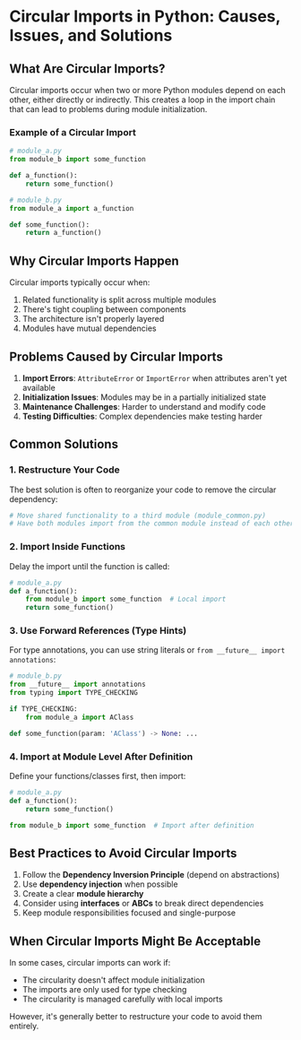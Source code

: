 # Circular Imports in Python: Causes, Issues, and Solutions


## What Are Circular Imports?

Circular imports occur when two or more Python modules depend on each other, either directly or indirectly. This creates a loop in the import chain that can lead to problems during module initialization.

### Example of a Circular Import

```python
# module_a.py
from module_b import some_function

def a_function():
    return some_function()

# module_b.py
from module_a import a_function

def some_function():
    return a_function()
```

## Why Circular Imports Happen

Circular imports typically occur when:
1. Related functionality is split across multiple modules
2. There's tight coupling between components
3. The architecture isn't properly layered
4. Modules have mutual dependencies

## Problems Caused by Circular Imports

1. **Import Errors**: `AttributeError` or `ImportError` when attributes aren't yet available
2. **Initialization Issues**: Modules may be in a partially initialized state
3. **Maintenance Challenges**: Harder to understand and modify code
4. **Testing Difficulties**: Complex dependencies make testing harder

## Common Solutions

### 1. Restructure Your Code

The best solution is often to reorganize your code to remove the circular dependency:

```python
# Move shared functionality to a third module (module_common.py)
# Have both modules import from the common module instead of each other
```

### 2. Import Inside Functions

Delay the import until the function is called:

```python
# module_a.py
def a_function():
    from module_b import some_function  # Local import
    return some_function()
```

### 3. Use Forward References (Type Hints)

For type annotations, you can use string literals or `from __future__ import annotations`:

```python
# module_b.py
from __future__ import annotations
from typing import TYPE_CHECKING

if TYPE_CHECKING:
    from module_a import AClass

def some_function(param: 'AClass') -> None: ...
```

### 4. Import at Module Level After Definition

Define your functions/classes first, then import:

```python
# module_a.py
def a_function():
    return some_function()

from module_b import some_function  # Import after definition
```

## Best Practices to Avoid Circular Imports

1. Follow the **Dependency Inversion Principle** (depend on abstractions)
2. Use **dependency injection** when possible
3. Create a clear **module hierarchy**
4. Consider using **interfaces** or **ABCs** to break direct dependencies
5. Keep module responsibilities focused and single-purpose

## When Circular Imports Might Be Acceptable

In some cases, circular imports can work if:
- The circularity doesn't affect module initialization
- The imports are only used for type checking
- The circularity is managed carefully with local imports

However, it's generally better to restructure your code to avoid them entirely.
